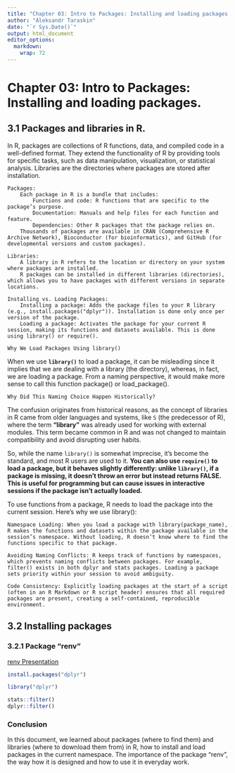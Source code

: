 ```yaml
---
title: "Chapter 03: Intro to Packages: Installing and loading packages."
author: "Aleksandr Taraskin"
date: "`r Sys.Date()`"
output: html_document
editor_options: 
  markdown: 
    wrap: 72
---
```


# Chapter 03: Intro to Packages: Installing and loading packages.

## 3.1 Packages and libraries in R.

In R, packages are collections of R functions, data, and compiled code
in a well-defined format. They extend the functionality of R by
providing tools for specific tasks, such as data manipulation,
visualization, or statistical analysis. Libraries are the directories
where packages are stored after installation.

```         
Packages:
    Each package in R is a bundle that includes:
        Functions and code: R functions that are specific to the package’s purpose.
        Documentation: Manuals and help files for each function and feature.
        Dependencies: Other R packages that the package relies on.
    Thousands of packages are available in CRAN (Comprehensive R Archive Network), Bioconductor (for bioinformatics), and GitHub (for developmental versions and custom packages).

Libraries:
    A library in R refers to the location or directory on your system where packages are installed.
    R packages can be installed in different libraries (directories), which allows you to have packages with different versions in separate locations.

Installing vs. Loading Packages:
    Installing a package: Adds the package files to your R library (e.g., install.packages("dplyr")). Installation is done only once per version of the package.
    Loading a package: Activates the package for your current R session, making its functions and datasets available. This is done using library() or require().
```

################################################################################ 

`Why We Load Packages Using library()`

When we use **`library()`** to load a package, it can be misleading
since it implies that we are dealing with a library (the directory),
whereas, in fact, we are loading a package. From a naming perspective,
it would make more sense to call this function package() or
load_package().

`Why Did This Naming Choice Happen Historically?`

The confusion originates from historical reasons, as the concept of
libraries in R came from older languages and systems, like `S` (the
predecessor of R), where the term **"library"** was already used for
working with external modules. This term became common in R and was not
changed to maintain compatibility and avoid disrupting user habits.

So, while the name `library()` is somewhat imprecise, it’s become the
standard, and most R users are used to it. **You can also use
`require()` to load a package, but it behaves slightly differently:
unlike `library()`, if a package is missing, it doesn’t throw an error
but instead returns FALSE. This is useful for programming but can cause
issues in interactive sessions if the package isn’t actually loaded.**

################################################################################ 

To use functions from a package, R needs to load the package into the
current session. Here’s why we use library():

```         
Namespace Loading: When you load a package with library(package_name), R makes the functions and datasets within the package available in the session’s namespace. Without loading, R doesn’t know where to find the functions specific to that package.

Avoiding Naming Conflicts: R keeps track of functions by namespaces, which prevents naming conflicts between packages. For example, filter() exists in both dplyr and stats packages. Loading a package sets priority within your session to avoid ambiguity.

Code Consistency: Explicitly loading packages at the start of a script (often in an R Markdown or R script header) ensures that all required packages are present, creating a self-contained, reproducible environment.
```

################################################################################ 

################################################################################ 

################################################################################ 

## 3.2 Installing packages

### 3.2.1 Package "renv"

[renv Presentation](renv_in_R.pptx)

```r
install.packages("dplyr")
```

```r
library("dplyr")
```


```r
stats::filter()
dplyr::filter()
```


### Conclusion

In this document, we learned about packages (where to find them) and libraries (where to download them from) in R, how to install and load packages in the current namespace. The importance of the package "renv", the way how it is designed and how to use it in everyday work.
